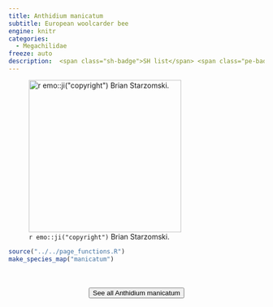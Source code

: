 ```yaml
---
title: Anthidium manicatum
subtitle: European woolcarder bee
engine: knitr
categories:
  - Megachilidae
freeze: auto
description:  <span class="sh-badge">SH list</span> <span class="pe-badge">PM Evidence</span> <span class="gali-badge">Galiano</span>
---
```

![`r emo::ji("copyright")` Brian Starzomski.](https://inaturalist-open-data.s3.amazonaws.com/photos/298191426/large.jpeg){height=300}





```r
source("../../page_functions.R")
make_species_map("manicatum")
```
<br><br>
<center>


<a href="https://inaturalist.ca/observations?place_id=7085&quality_grade=research&subview=map&taxon_id=62453"><button type="button" class="btn btn-secondary">See all Anthidium manicatum <i class="fa-solid fa-arrow-up-right-from-square"></i> </button></a>
</center>
